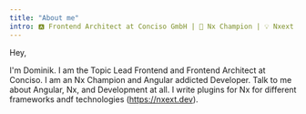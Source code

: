 ```yaml
---
title: "About me"
intro: 🅰️ Frontend Architect at Conciso GmbH | 🌊 Nx Champion | 💡 Nxext plugin author
---
```


Hey,

I'm Dominik. I am the Topic Lead Frontend and Frontend Architect at Conciso. I am an Nx Champion and Angular addicted Developer.
Talk to me about Angular, Nx, and Development at all. I write plugins for Nx for different frameworks andf technologies (https://nxext.dev).
